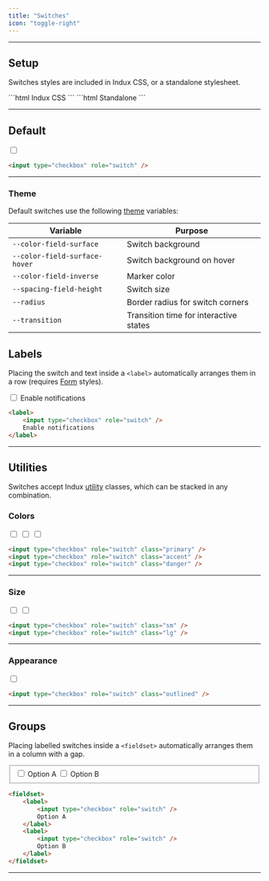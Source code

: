 ```yaml
---
title: "Switches"
icon: "toggle-right"
---
```


---

## Setup

Switches styles are included in Indux CSS, or a standalone stylesheet.

<CodeGroup>
```html Indux CSS
<head>
    <link rel="stylesheet" href="https://cdn.jsdelivr.net/npm/indux/dist/indux.css" />
</head>
```
```html Standalone
<head>
    <link rel="stylesheet" href="https://cdn.jsdelivr.net/npm/indux/dist/indux.theme.css" />
    <link rel="stylesheet" href="https://cdn.jsdelivr.net/npm/indux/dist/indux.switch.css" />
</head>
```
</CodeGroup>

<StyleDisclosure />

---

## Default

<Frame>
    <input type="checkbox" role="switch" />
</Frame>

```html
<input type="checkbox" role="switch" />
```

---

### Theme

Default switches use the following [theme](/styles/theme) variables:

| Variable | Purpose |
|----------|---------|
| `--color-field-surface` | Switch background |
| `--color-field-surface-hover` | Switch background on hover |
| `--color-field-inverse` | Marker color |
| `--spacing-field-height` | Switch size |
| `--radius` | Border radius for switch corners |
| `--transition` | Transition time for interactive states |

## Labels

Placing the switch and text inside a `<label>` automatically arranges them in a row (requires [Form](/elements/forms/forms) styles).


<Frame>
    <label>
        <input type="checkbox" role="switch" />
        Enable notifications
    </label>
</Frame>

```html
<label>
    <input type="checkbox" role="switch" />
    Enable notifications
</label>
```

---

## Utilities

Switches accept Indux [utility](/styles/utilities) classes, which can be stacked in any combination.

### Colors

<Frame>
    <input type="checkbox" role="switch" class="primary" />
    <input type="checkbox" role="switch" class="accent" />
    <input type="checkbox" role="switch" class="danger" />
</Frame>

```html
<input type="checkbox" role="switch" class="primary" />
<input type="checkbox" role="switch" class="accent" />
<input type="checkbox" role="switch" class="danger" />
```

---

### Size

<Frame>
    <input type="checkbox" role="switch" class="sm" />
    <input type="checkbox" role="switch" class="lg" />
</Frame>

```html
<input type="checkbox" role="switch" class="sm" />
<input type="checkbox" role="switch" class="lg" />
```

---

### Appearance

<Frame>
    <input type="checkbox" role="switch" class="outlined" />
</Frame>

```html
<input type="checkbox" role="switch" class="outlined" />
```

---

## Groups

Placing labelled switches inside a `<fieldset>` automatically arranges them in a column with a gap.

<Frame>
<fieldset>
    <label>
        <input type="checkbox" role="switch" />
        Option A
    </label>
    <label>
        <input type="checkbox" role="switch" />
        Option B
    </label>
</fieldset>
</Frame>

```html
<fieldset>
    <label>
        <input type="checkbox" role="switch" />
        Option A
    </label>
    <label>
        <input type="checkbox" role="switch" />
        Option B
    </label>
</fieldset>
```

---



